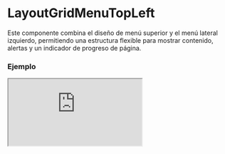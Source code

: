 
# LayoutGridMenuTopLeft

Este componente combina el diseño de menú superior y el menú lateral izquierdo, permitiendo una estructura flexible para mostrar contenido, alertas y un indicador de progreso de página.

### Ejemplo

<Iframe minHeightIframe="30dvh" src="https://fenextjs-component-storybook.vercel.app/iframe.html?args=&id=layout-layoutgridmenutopleft--index&viewMode=story" />

### Importacion

Para importar el componente LayoutGridMenuTopLeft, se puede hacer desde fenextjs

```tsx copy
import { LayoutGridMenuTopLeft } from "fenextjs";
```

### Parametros

| Parametro | Tipo | Requerido | Default | Descripcion |
| --------- | ---- | --------- | ------- | ----------- |
| useAlertHook | boolean | no | true | Indica si se debe renderizar el componente de alerta (AlertHook). |
| alertHookProps | AlertHookProps | no | \{\} | Propiedades para el componente AlertHook. |
| loader | boolean | no | false | Indica si la página está en estado de carga, mostrando un indicador de carga. |
| menuTop | ReactNode | no | undefined | Elemento del menú superior dentro del layout. |
| menuLeft | ReactNode | no | undefined | Elemento del menú lateral izquierdo dentro del layout. |
| menuLeftActive | boolean | no | true | Indica si el menú lateral izquierdo está activo. |
| menuLeftMovilActive | boolean | no | false | Indica si el menú lateral izquierdo está activo en dispositivos móviles. |
| useHeaderButtonMenu | boolean | no | false | Indica si el botón del menú en el header está habilitado. |
| usePageProgress | boolean | no | true | Indica si se debe mostrar la barra de progreso de la página. |
| className | string | no | '' | Clase CSS personalizada para el contenedor del layout. |
| classNameLoader | string | no | '' | Clase CSS personalizada para el indicador de carga. |
| classNameChildren | string | no | '' | Clase CSS personalizada para el contenido de los hijos. |
| classNameMenuTop | string | no | '' | Clase CSS personalizada para el menú superior. |
| classNameMenuLeft | string | no | '' | Clase CSS personalizada para el menú lateral izquierdo. |
| classNameMenuLeftContent | string | no | '' | Clase CSS personalizada para el contenido del menú lateral izquierdo. |

### Storybook

Para ver el storybook del componente lo puede hacer con este [link](https://fenextjs-component-storybook.vercel.app/?path=/story/layout-layoutgridmenutopleft--index)

### Usos

- Básico

```tsx copy
<LayoutGridMenuTopLeft />
```

- Con menú superior y lateral

```tsx copy
<LayoutGridMenuTopLeft menuTop={<div>Menú Top</div>} menuLeft={<div>Menú Izquierdo</div>} />
```

- Con barra de progreso deshabilitada

```tsx copy
<LayoutGridMenuTopLeft usePageProgress={false} />
```

- Con alertas personalizadas

```tsx copy
<LayoutGridMenuTopLeft useAlertHook={true} alertHookProps={{ message: 'Alerta' }} />
```


